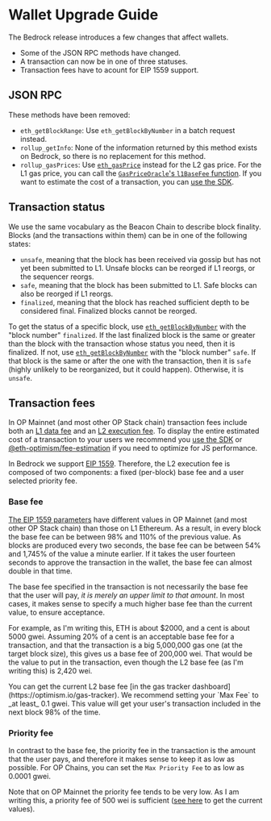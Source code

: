 
# Wallet Upgrade Guide

The Bedrock release introduces a few changes that affect wallets.

- Some of the JSON RPC methods have changed.
- A transaction can now be in one of three statuses.
- Transaction fees have to acount for EIP 1559 support. 


## JSON RPC

These methods have been removed:

- `eth_getBlockRange`: Use `eth_getBlockByNumber` in a batch request instead.
- `rollup_getInfo`: None of the information returned by this method exists on Bedrock, so there is no replacement for this method.
- `rollup_gasPrices`: Use [`eth_gasPrice`](https://ethereum.org/en/developers/docs/apis/json-rpc/#eth_gasprice) instead for the L2 gas price. 
  For the L1 gas price, you can call the [`GasPriceOracle`'s `l1BaseFee` function](https://optimistic.etherscan.io/address/0x420000000000000000000000000000000000000F#readContract#F5).
  If you want to estimate the cost of a transaction, you can [use the SDK](https://github.com/ethereum-optimism/optimism-tutorial/tree/main/sdk-estimate-gas).


## Transaction status

We use the same vocabulary as the Beacon Chain to describe block finality. 
Blocks (and the transactions within them) can be in one of the following states:

- `unsafe`, meaning that the block has been received via gossip but has not yet been submitted to L1. Unsafe blocks can be reorged if L1 reorgs, or the sequencer reorgs.
- `safe`, meaning that the block has been submitted to L1. Safe blocks can also be reorged if L1 reorgs.
- `finalized`, meaning that the block has reached sufficient depth to be considered final. Finalized blocks cannot be reorged.

To get the status of a specific block, use [`eth_getBlockByNumber`](https://ethereum.org/en/developers/docs/apis/json-rpc/#eth_getblockbynumber) with the "block number" `finalized`.
If the last finalized block is the same or greater than the block with the transaction whose status you need, then it is finalized.
If not, use [`eth_getBlockByNumber`](https://ethereum.org/en/developers/docs/apis/json-rpc/#eth_getblockbynumber) with the "block number" `safe`. If that block is the same or after the one with the transaction, then it is `safe` (highly unlikely to be reorganized, but it could happen). Otherwise, it is `unsafe`.


## Transaction fees

In OP Mainnet (and most other OP Stack chain) transaction fees include both an [L1 data fee](../build/transaction-fees.md#estimating-the-l1-data-fee) and an [L2 execution fee](../build/transaction-fees.md#the-l2-execution-fee). 
To display the entire estimated cost of a transaction to your users we recommend you [use the SDK](https://github.com/ethereum-optimism/optimism-tutorial/tree/main/sdk-estimate-gas) or [@eth-optimism/fee-estimation](https://github.com/ethereum-optimism/optimism/tree/develop/packages/fee-estimation) if you need to optimize for JS performance. 

In Bedrock we support [EIP 1559](https://eips.ethereum.org/EIPS/eip-1559).
Therefore, the L2 execution fee is composed of two components: a fixed (per-block) base fee and a user selected priority fee.


### Base fee

[The EIP 1559 parameters](./differences.md#eip-1559) have different values in OP Mainnet (and most other OP Stack chain) than those on L1 Ethereum.
As a result, in every block the base fee can be between 98% and 110% of the previous value. 
As blocks are produced every two seconds, the base fee can be between 54% and 1,745% of the value a minute earlier.
If it takes the user fourteen seconds to approve the transaction in the wallet, the base fee can almost double in that time.

The base fee specified in the transaction is not necessarily the base fee that the user will pay, *it is merely an upper limit to that amount*.
In most cases, it makes sense to specify a much higher base fee than the current value, to ensure acceptance. 

For example, as I'm writing this, ETH is about $2000, and a cent is about 5000 gwei. 
Assuming 20% of a cent is an acceptable base fee for a transaction, and that the transaction is a big 5,000,000 gas one (at the target block size), this gives us a base fee of 200,000 wei. 
That would be the value to put in the transaction, even though the L2 base fee (as I'm writing this) is 2,420 wei. 

<Callout type="info">
You can get the current L2 base fee [in the gas tracker dashboard](https://optimism.io/gas-tracker). We recommend setting your `Max Fee` to _at least_ 0.1 gwei. This value will get your user's transaction included in the next block 98% of the time.
</Callout>


### Priority fee

In contrast to the base fee, the priority fee in the transaction is the amount that the user pays, and therefore it makes sense to keep it as low as possible.
For OP Chains, you can set the `Max Priority Fee` to as low as 0.0001 gwei.

Note that on OP Mainnet the priority fee tends to be very low. 
As I am writing this, a priority fee of 500 wei is sufficient ([see here](https://optimism.io/gas-tracker) to get the current values).
